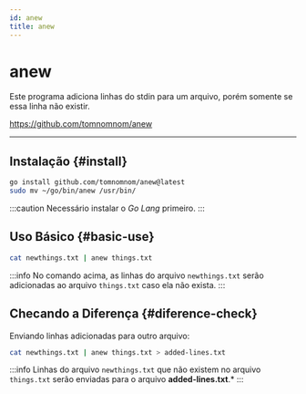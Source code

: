 ```yaml
---
id: anew
title: anew
---
```


# anew

Este programa adiciona linhas do stdin para um arquivo, porém somente se essa
linha não existir.

<https://github.com/tomnomnom/anew>

---

## Instalação {#install}

```bash
go install github.com/tomnomnom/anew@latest
sudo mv ~/go/bin/anew /usr/bin/
```

:::caution
Necessário instalar o *Go Lang* primeiro.
:::

## Uso Básico {#basic-use}

```bash
cat newthings.txt | anew things.txt
```

:::info
No comando acima, as linhas do arquivo `newthings.txt` serão adicionadas ao 
arquivo `things.txt` caso ela não exista.
:::

## Checando a Diferença {#diference-check}

Enviando linhas adicionadas para outro arquivo:

```bash
cat newthings.txt | anew things.txt > added-lines.txt
```

:::info
Linhas do arquivo `newthings.txt` que não existem no arquivo `things.txt` serão
enviadas para o arquivo **added-lines.txt**.*
:::

